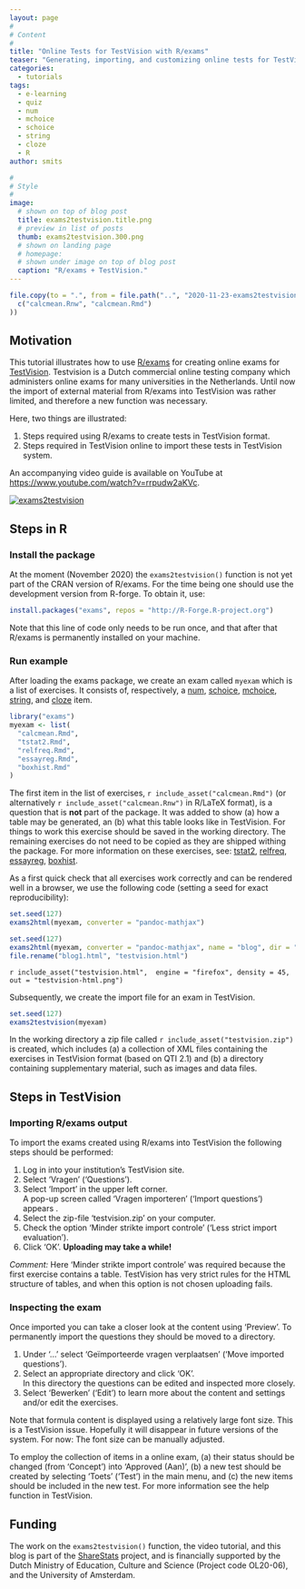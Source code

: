 ---
layout: page
#
# Content
#
title: "Online Tests for TestVision with R/exams"
teaser: "Generating, importing, and customizing online tests for TestVision with R/exams."
categories:
  - tutorials
tags:
  - e-learning
  - quiz
  - num
  - mchoice
  - schoice
  - string
  - cloze
  - R
author: smits

#
# Style
#
image:
  # shown on top of blog post
  title: exams2testvision.title.png
  # preview in list of posts
  thumb: exams2testvision.300.png
  # shown on landing page
  # homepage:
  # shown under image on top of blog post
  caption: "R/exams + TestVision."
---

```{r assets, include=FALSE}
file.copy(to = ".", from = file.path("..", "2020-11-23-exams2testvision",
  c("calcmean.Rnw", "calcmean.Rmd")
))
```


## Motivation

This tutorial illustrates how to use [R/exams]({{ site.url }}) for creating online exams for [TestVision](https://www.testvision.nl/en/). Testvision is a Dutch commercial online testing company which administers online exams for many universities in the Netherlands. Until now the import of external material from R/exams into TestVision was rather limited, and therefore a new function was necessary.

Here, two things are illustrated:

1. Steps required using R/exams to create tests in TestVision format.
2. Steps required in TestVision online to import these tests in TestVision system.

An accompanying video guide is available on YouTube at <https://www.youtube.com/watch?v=rrpudw2aKVc>.

[![exams2testvision]({{ site.url }}/assets/posts/2020-11-23-exams2testvision/exams2testvision.png)](https://www.youtube.com/watch?v=rrpudw2aKVc)


## Steps in R

### Install the package

At the moment (November 2020) the `exams2testvision()` function is not yet part of the CRAN version of R/exams. For the time being one should use the development version from R-forge. To obtain it, use:

```{r exams-devel, eval=FALSE}
install.packages("exams", repos = "http://R-Forge.R-project.org")
```

Note that this line of code only needs to be run once, and that after that R/exams is permanently installed on your machine.


### Run example

After loading the exams package, we create an exam called `myexam` which is a list of exercises. It consists of, respectively, a [num]({{ site.url }}/tag/num/), [schoice]({{ site.url }}/tag/schoice/), [mchoice]({{ site.url }}/tag/mchoice/), [string]({{ site.url }}/tag/string/), and [cloze]({{ site.url }}/tag/cloze/) item.

```{r myexam}
library("exams")
myexam <- list(
  "calcmean.Rmd",
  "tstat2.Rmd",
  "relfreq.Rmd",
  "essayreg.Rmd",
  "boxhist.Rmd"
)
```

The first item in the list of exercises, `r include_asset("calcmean.Rmd")` (or alternatively `r include_asset("calcmean.Rnw")` in R/LaTeX format), is a question that is **not** part of the package. It was added to show (a) how a table may be generated, an (b) what this table looks like in TestVision. For things to work this exercise should be saved in the working directory. The remaining exercises do not need to be copied as they are shipped withing the package. For more information on these exercises, see: [tstat2]({{ site.url }}/templates/tstat2/), [relfreq]({{ site.url }}/templates/relfreq/), [essayreg]({{ site.url }}/templates/essayreg/), [boxhist]({{ site.url }}/templates/boxhist/).

As a first quick check that all exercises work correctly and can be rendered well in a browser, we use the following code (setting a seed for exact reproducibility):

```{r exams2html-display, eval=FALSE}
set.seed(127)
exams2html(myexam, converter = "pandoc-mathjax")
```

```{r exams2html-eval, include=FALSE}
set.seed(127)
exams2html(myexam, converter = "pandoc-mathjax", name = "blog", dir = ".")
file.rename("blog1.html", "testvision.html")
```

`r include_asset("testvision.html",  engine = "firefox", density = 45, out = "testvision-html.png")`

Subsequently, we create the import file for an exam in TestVision.

```{r exams2testvision}
set.seed(127)
exams2testvision(myexam)
```

In the working directory a zip file called `r include_asset("testvision.zip")` is created, which includes (a) a collection of XML files containing the exercises in TestVision format (based on QTI 2.1) and (b) a directory containing supplementary material, such as images and data files.


## Steps in TestVision

### Importing R/exams output

To import the exams created using R/exams into TestVision the following steps should be performed:

1. Log in into your institution's TestVision site.
2. Select 'Vragen' ('Questions').
3. Select 'Import' in the upper left corner.  
   A pop-up screen called 'Vragen importeren' ('Import questions') appears .
4. Select the zip-file 'testvision.zip' on your computer.
5. Check the option 'Minder strikte import controle' ('Less strict import evaluation').
6. Click 'OK'. **Uploading may take a while!**
 
_Comment:_ Here 'Minder strikte import controle' was required because the first exercise contains a table. TestVision has very strict rules for the HTML structure of tables, and when this option is not chosen uploading fails.


### Inspecting the exam

Once imported you can take a closer look at the content using 'Preview'. To permanently import the questions they should be moved to a directory.

1. Under '&#8230;' select 'Geïmporteerde vragen verplaatsen' ('Move imported questions').
2. Select an appropriate directory and click 'OK'.  
   In this directory the questions can be edited and inspected more closely.
3. Select 'Bewerken' ('Edit') to learn more about the content and settings and/or edit the exercises.

Note that formula content is displayed using a relatively large font size. This is a TestVision issue. Hopefully it will disappear in future versions of the system. For now: The font size can be manually adjusted.

To employ the collection of items in a online exam, (a) their status should be changed (from 'Concept') into 'Approved (Aan)', (b) a new test should be created by selecting 'Toets' ('Test') in the main menu, and (c) the new items should be included in the new test. For more information see the help function in TestVision.

## Funding

The work on the `exams2testvision()` function, the video tutorial, and this blog is part of the [ShareStats](https://www.sharestats.nl/) project, and is financially supported by the Dutch Ministry of Education, Culture and Science (Project code OL20-06), and the University of Amsterdam.
